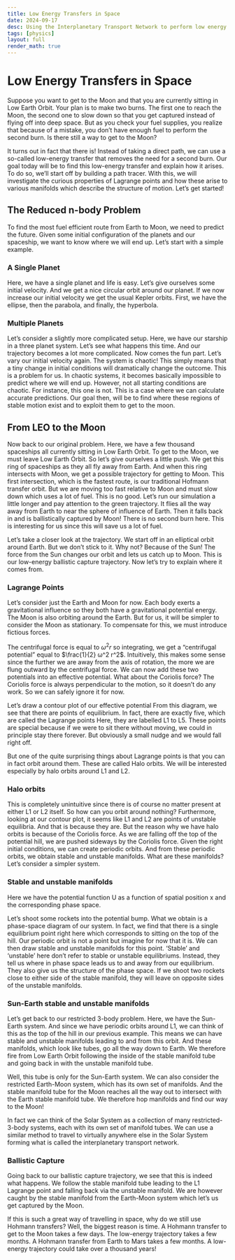 ```yaml
---
title: Low Energy Transfers in Space
date: 2024-09-17
desc: Using the Interplanetary Transport Network to perform low energy transfers in space.
tags: [physics]
layout: full
render_math: true
---
```


<SlideShow>
<Slide>
<SlideSegment>

<div class="max-w-prose mx-auto">
  <!--NOTE: Keep this synchronised with the post date-->
  <ShowDate date="2024-09-17" />
</div>

# Low Energy Transfers in Space

Suppose you want to get to the Moon and that you are currently sitting in
Low Earth Orbit. Your plan is to make two burns. The first one to reach the
Moon, the second one to slow down so that you get captured instead of flying
off into deep space. But as you check your fuel supplies, you realize that
because of a mistake, you don’t have enough fuel to perform the second burn.
Is there still a way to get to the Moon?

It turns out in fact that there is! Instead of taking a direct path, we can
use a so-called low-energy transfer that removes the need for a second burn.
Our goal today will be to find this low-energy transfer and explain how it
arises. To do so, we’ll start off by building a path tracer. With this, we
will investigate the curious properties of Lagrange points and how these arise
to various manifolds which describe the structure of motion. Let’s get
started!

</SlideSegment>
</Slide>

<Slide kind="split">
<SlideSegment>

## The Reduced n-body Problem

To find the most fuel efficient route from Earth to Moon, we need to predict the future. Given some initial configuration of the planets and our spaceship, we want to know where we will end up. Let’s start with a simple example.

</SlideSegment>
<SlideSegment>

### A Single Planet

Here, we have a single planet and life is easy. Let’s give ourselves some initial velocity. And we get a nice circular orbit around our planet. If we now increase our initial velocity we get the usual Kepler orbits. First, we have the ellipse, then the parabola, and finally, the hyperbola.

</SlideSegment>
<SlideSegment>

### Multiple Planets

Let’s consider a slightly more complicated setup. Here, we have our starship in a three planet system. Let’s see what happens this time. And our trajectory becomes a lot more complicated. Now comes the fun part. Let’s vary our initial velocity again. The system is chaotic! This simply means that a tiny change in initial conditions will dramatically change the outcome. This is a problem for us. In chaotic systems, it becomes basically impossible to predict where we will end up. However, not all starting conditions are chaotic. For instance, this one is not. This is a case where we can calculate accurate predictions. Our goal then, will be to find where these regions of stable motion exist and to exploit them to get to the moon.

</SlideSegment>
</Slide>

<Slide kind="split">
<SlideSegment>

## From LEO to the Moon

Now back to our original problem. Here, we have a few thousand spaceships all currently sitting in Low Earth Orbit. To get to the Moon, we must leave Low Earth Orbit. So let’s give ourselves a little push. We get this ring of spaceships as they all fly away from Earth. And when this ring intersects with Moon, we get a possible trajectory for getting to Moon. This first intersection, which is the fastest route, is our traditional Hofmann transfer orbit. But we are moving too fast relative to Moon and must slow down which uses a lot of fuel. This is no good.
Let’s run our simulation a little longer and pay attention to the green trajectory. It flies all the way away from Earth to near the sphere of influence of Earth. Then it falls back in and is ballistically captured by Moon! There is no second burn here. This is interesting for us since this will save us a lot of fuel.

Let’s take a closer look at the trajectory. We start off in an elliptical orbit around Earth. But we don’t stick to it. Why not? Because of the Sun! The force from the Sun changes our orbit and lets us catch up to Moon.
This is our low-energy ballistic capture trajectory. Now let’s try to explain where it comes from.

</SlideSegment>
</Slide>

<Slide kind="split">
<SlideSegment>

### Lagrange Points

Let’s consider just the Earth and Moon for now. Each body exerts a gravitational influence so they both have a gravitational potential energy. The Moon is also orbiting around the Earth. But for us, it will be simpler to consider the Moon as stationary. To compensate for this, we must introduce fictious forces.

The centrifugal force is equal to $ω^2 r$ so integrating, we get a “centrifugal potential” equal to $\frac{1}{2} ω^2 r^2$. Intuitively, this makes some sense since the further we are away from the axis of rotation, the more we are flung outward by the centrifugal force.
We can now add these two potentials into an effective potential. What about the Coriolis force? The Coriolis force is always perpendicular to the motion, so it doesn’t do any work. So we can safely ignore it for now.

Let’s draw a contour plot of our effective potential From this diagram, we see that there are points of equilibrium. In fact, there are exactly five, which are called the Lagrange points Here, they are labelled L1 to L5. These points are special because if we were to sit there without moving, we could in principle stay there forever. But obviously a small nudge and we would fall right off.

But one of the quite surprising things about Lagrange points is that you can in fact orbit around them. These are called Halo orbits. We will be interested especially by halo orbits around L1 and L2.

</SlideSegment>
</Slide>

<Slide kind="split">
<SlideSegment>

### Halo orbits

This is completely unintuitive since there is of course no matter present at either L1 or L2 itself. So how can you orbit around nothing? Furthermore, looking at our contour plot, it seems like L1 and L2 are points of unstable equilibria. And that is because they are. But the reason why we have halo orbits is because of the Coriolis force. As we are falling off the top of the potential hill, we are pushed sideways by the Coriolis force. Given the right initial conditions, we can create periodic orbits. And from these periodic orbits, we obtain stable and unstable manifolds. What are these manifolds? Let’s consider a simpler system.

</SlideSegment>
</Slide>

<Slide kind="split">
<SlideSegment>

### Stable and unstable manifolds

Here we have the potential function U as a function of spatial position x and the corresponding phase space.

Let’s shoot some rockets into the potential bump. What we obtain is a phase-space diagram of our system. In fact, we find that there is a single equilibrium point right here which corresponds to sitting on the top of the hill. Our periodic orbit is not a point but imagine for now that it is. We can then draw stable and unstable manifolds for this point. ‘Stable’ and ‘unstable’ here don’t refer to stable or unstable equilibriums. Instead, they tell us where in phase space leads us to and away from our equilibrium. They also give us the structure of the phase space. If we shoot two rockets close to either side of the stable manifold, they will leave on opposite sides of the unstable manifolds.

</SlideSegment>
</Slide>

<Slide kind="split">
<SlideSegment>

### Sun-Earth stable and unstable manifolds

Let’s get back to our restricted 3-body problem. Here, we have the Sun-Earth system. And since we have periodic orbits around L1, we can think of this as the top of the hill in our previous example. This means we can have stable and unstable manifolds leading to and from this orbit. And these manifolds, which look like tubes, go all the way down to Earth. We therefore fire from Low Earth Orbit following the inside of the stable manifold tube and going back in with the unstable manifold tube.

Well, this tube is only for the Sun-Earth system. We can also consider the restricted Earth-Moon system, which has its own set of manifolds. And the stable manifold tube for the Moon reaches all the way out to intersect with the Earth stable manifold tube. We therefore hop manifolds and find our way to the Moon!

In fact we can think of the Solar System as a collection of many restricted-3-body systems, each with its own set of manifold tubes. We can use a similar method to travel to virtually anywhere else in the Solar System forming what is called the interplanetary transport network.

</SlideSegment>
</Slide>

<Slide kind="split">
<SlideSegment>

### Ballistic Capture

Going back to our ballistic capture trajectory, we see that this is indeed what happens. We follow the stable manifold tube leading to the L1 Lagrange point and falling back via the unstable manifold. We are however caught by the stable manifold from the Earth-Moon system which let’s us get captured by the Moon.

If this is such a great way of travelling in space, why do we still use Hohmann transfers? Well, the biggest reason is time. A Hohmann transfer to get to the Moon takes a few days. The low-energy trajectory takes a few months. A Hohmann transfer from Earth to Mars takes a few months. A low-energy trajectory could take over a thousand years!

</SlideSegment>
</Slide>
</SlideShow>
